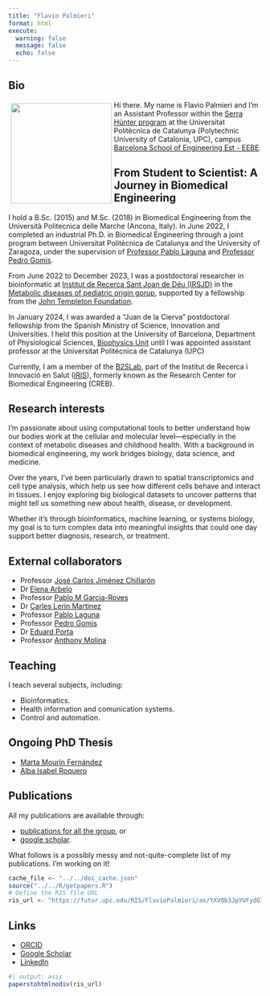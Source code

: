 ```yaml
---
title: "Flavio Palmieri"
format: html
execute: 
  warning: false
  message: false
  echo: false
---
```



## Bio

::: img-float
![](images/Pic_FP.jpeg){style="float: left; margin: 5px; width: 200px;"}
:::

Hi there. My name is Flavio Palmieri and I'm an Assistant Professor within the [Serra Hùnter program](https://recercaiuniversitats.gencat.cat/ca/serra-hunter/inici/) at the Universitat Politècnica de Catalunya (Polytechnic University of Catalonia, UPC), campus [Barcelona School of Engineering Est - EEBE](https://eebe.upc.edu/en?set_language=en).

## From Student to Scientist: A Journey in Biomedical Engineering 
I hold a B.Sc. (2015) and M.Sc. (2018) in Biomedical Engineering from the Università Politecnica delle Marche (Ancona, Italy). In June 2022, I completed an industrial Ph.D. in Biomedical Engineering through a joint program between Universitat Politècnica de Catalunya and the University of Zaragoza, under the supervision of [Professor Pablo Laguna](https://i3a.unizar.es/es/investigadores/pablo-laguna-lasaosa) and [Professor Pedro Gomis](https://portaldeinvestigacionviu.com/es/main/profile/105). 

From June 2022 to December 2023, I was a postdoctoral researcher in bioinformatic at [Institut de Recerca Sant Joan de Déu (IRSJD)](https://www.irsjd.org/en/) in the [Metabolic diseases of pediatric origin gorup](https://www.irsjd.org/en/people/staff/197/jose-carlos-jimenez-chillaron), supported by a fellowship from the [John Templeton Foundation](https://www.templeton.org/).

In January 2024, I was awarded a “Juan de la Cierva” postdoctoral fellowship from the Spanish Ministry of Science, Innovation and Universities. I held this position at the University of Barcelona, Department of Physiological Sciences, [Biophysics Unit](https://mmfpd-ub.wixsite.com/mmfpd) until I was appointed assistant professor at the Universitat Politècnica de Catalunya (UPC)

Currently, I am a member of the [B2SLab](https://b2slab.upc.edu/), part of the Institut de Recerca i Innovació en Salut ([IRIS](https://iris.upc.edu/)), formerly known as the Research Center for Biomedical Engineering (CREB). 

## Research interests 
I'm passionate about using computational tools to better understand how our bodies work at the cellular and molecular level—especially in the context of metabolic diseases and childhood health. With a background in biomedical engineering, my work bridges biology, data science, and medicine.

Over the years, I've been particularly drawn to spatial transcriptomics and cell type analysis, which help us see how different cells behave and interact in tissues. I enjoy exploring big biological datasets to uncover patterns that might tell us something new about health, disease, or development.

Whether it's through bioinformatics, machine learning, or systems biology, my goal is to turn complex data into meaningful insights that could one day support better diagnosis, research, or treatment.

## External collaborators
-   Professor [José Carlos Jiménez Chillarón](https://www.irsjd.org/ca/persones/equip-huma/197/jose-carlos-jimenez-chillaron)
-   Dr [Elena Arbelo](https://www.clinicbarcelona.org/ca/professionals/elena-arbelo)
-   Professor [Pablo M Garcia-Roves](https://www.researchgate.net/profile/Pablo-Garcia-Roves)
-   Dr [Carles Lerin Martinez](https://www.irsjd.org/ca/persones/equip-huma/309/carles-lerin-martinez)
-   Professor [Pablo Laguna](https://i3a.unizar.es/es/investigadores/pablo-laguna-lasaosa)
-   Professor [Pedro Gomis](https://portaldeinvestigacionviu.com/es/main/profile/105)
-   Dr [Eduard Porta](https://www.carrerasresearch.org/es/directorio/eduard-porta-228)
-   Professor [Anthony Molina](https://www.molinalab.com/)

## Teaching

I teach several subjects, including:

-   Bioinformatics.
-   Health information and comunication systems.
-   Control and automation.

## Ongoing PhD Thesis

-   [Marta Mourín Fernández](https://www.linkedin.com/in/marta-mourin-b86bbb193/)
-   [Alba Isabel Roquero](https://www.linkedin.com/in/alba-isabel-roquero/) 


## Publications

All my publications are available through:

-   [publications for all the group](http://web.archive.org/web/20241104024405/http://b2slab.upc.edu/publications/ "All group publications"), or
-   [google scholar](https://scholar.google.com/citations?user=wP7HZwYAAAAJ).

What follows is a possibly messy and not-quite-complete list of my publications. I'm working on it!

```r
cache_file <- "../../doi_cache.json"
source("../../R/getpapers.R")
# Define the RIS file URL
ris_url <- "https://futur.upc.edu/RIS/FlavioPalmieri/as/YXV0b3JpYUFydGljbGVSZXZpc3RhSW5kZXhhZGE=/?locale=ca"
```

## Links
- [ORCID](https://orcid.org/0000-0002-1455-4923)
- [Google Scholar](https://scholar.google.com/citations?user=wP7HZwYAAAAJ)
- [LinkedIn](https://www.linkedin.com/in/Flavio-Palmieri-PhD/)

```r
#| output: asis
paperstohtmlnodiv(ris_url)
```
